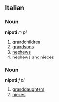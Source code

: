 ==Italian==
===Noun===
'''nipoti''' ''m pl''

#[[grandchildren]]
#[[grandson]]s
#[[nephew]]s
#nephews and [[niece]]s

===Noun===
'''nipoti''' ''f pl''

#[[granddaughter]]s
#[[niece]]s